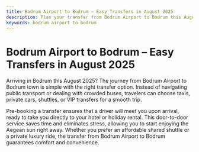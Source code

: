 ```yaml
---
title: Bodrum Airport to Bodrum – Easy Transfers in August 2025
description: Plan your transfer from Bodrum Airport to Bodrum this August 2025. Reliable, quick, and comfortable travel for all visitors.
keywords: bodrum airport to bodrum
---
```


# Bodrum Airport to Bodrum – Easy Transfers in August 2025

Arriving in Bodrum this August 2025? The journey from Bodrum Airport to Bodrum town is simple with the right transfer option. Instead of navigating public transport or dealing with crowded buses, travelers can choose taxis, private cars, shuttles, or VIP transfers for a smooth trip. 

Pre-booking a transfer ensures that a driver will meet you upon arrival, ready to take you directly to your hotel or holiday rental. This door-to-door service saves time and eliminates stress, allowing you to start enjoying the Aegean sun right away. Whether you prefer an affordable shared shuttle or a private luxury ride, the transfer from Bodrum Airport to Bodrum guarantees comfort and convenience.
